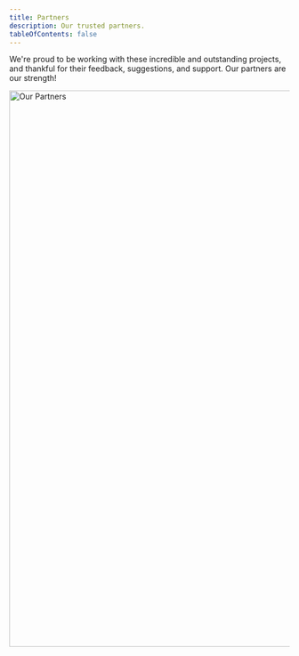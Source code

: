 ```yaml
---
title: Partners
description: Our trusted partners.
tableOfContents: false
---
```



We're proud to be working with these incredible and outstanding projects, and thankful for their feedback, suggestions, and support. Our partners are our strength!

<Image src="/src/assets/partners/partners.png" alt="Our Partners" width="1000" height="1000" />
